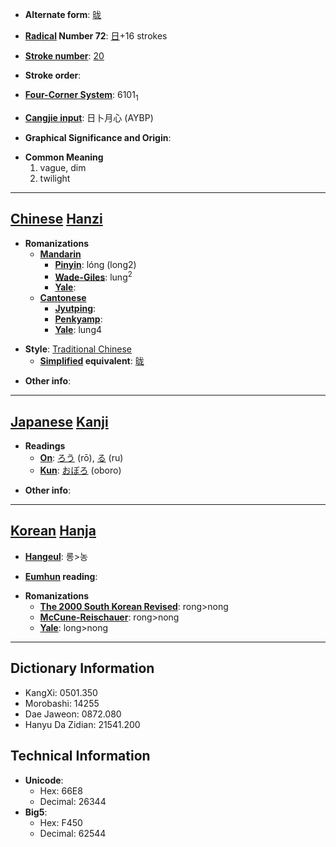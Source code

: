 * '''Alternate form''': [[昽]]

* '''[[Wiktionary:Chinese radical index| Radical]] Number 72''': [[Wiktionary:Chinese radical index 日|日]]+16 strokes

* '''[[Wiktionary:Chinese total strokes index|Stroke number]]''': [[Wiktionary:Chinese total strokes index 20|20]]

* '''Stroke order''': 

* '''[[Wiktionary:Chinese four corner index|Four-Corner System]]''': 6101<sub>1</sub>

* '''[[Wiktionary:Chinese Cangjie index|Cangjie input]]''': 日卜月心 (AYBP)

* '''Graphical Significance and Origin''': 

* '''Common Meaning'''
*#vague, dim
*# twilight


----

== [[Chinese]] [[Hanzi]] ==

* '''Romanizations'''
** '''[[Mandarin]]'''
*** '''[[Pinyin]]''': lóng (long2)
*** '''[[Wade-Giles]]''': lung<sup>2</sup>
*** '''[[Yale]]''': 
** '''[[Cantonese]]'''
*** '''[[Jyutping]]''':
*** '''[[Penkyamp]]''': 
*** '''[[Yale]]''': lung4

* '''Style''': [[Traditional Chinese]] 
** '''[[Simplified Chinese|Simplified]] equivalent''': [[昽]]

* '''Other info''': 

----

== [[Japanese]] [[Kanji]] ==

* '''Readings'''
** '''[[On]]''': [[ろう]] (rō), [[る]] (ru)
** '''[[Kun]]''': [[おぼろ]] (oboro)

* '''Other info''':  

----

== [[Korean]] [[Hanja]] ==

* '''[[Hangeul]]''': 롱>농

* '''[[Eumhun]] reading''': 

* '''Romanizations'''
** '''[[The 2000 South Korean Revised Romanization|The 2000 South Korean Revised]]''': rong>nong
** '''[[McCune-Reischauer]]''': rong>nong
** '''[[Yale]]''': long>nong

----

== Dictionary Information ==

* KangXi: 0501.350
* Morobashi: 14255
* Dae Jaweon: 0872.080
* Hanyu Da Zidian: 21541.200

== Technical Information ==

* '''Unicode''':
** Hex: 66E8
** Decimal: 26344
* '''Big5''':
** Hex: F450
** Decimal: 62544